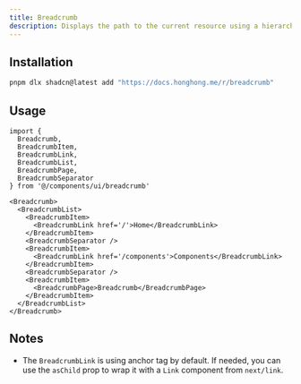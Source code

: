 ```yaml
---
title: Breadcrumb
description: Displays the path to the current resource using a hierarchy of links.
---
```


<ComponentPreview name='breadcrumb/breadcrumb' />

## Installation

```bash
pnpm dlx shadcn@latest add "https://docs.honghong.me/r/breadcrumb"
```

## Usage

```tsx
import {
  Breadcrumb,
  BreadcrumbItem,
  BreadcrumbLink,
  BreadcrumbList,
  BreadcrumbPage,
  BreadcrumbSeparator
} from '@/components/ui/breadcrumb'
```

```tsx
<Breadcrumb>
  <BreadcrumbList>
    <BreadcrumbItem>
      <BreadcrumbLink href='/'>Home</BreadcrumbLink>
    </BreadcrumbItem>
    <BreadcrumbSeparator />
    <BreadcrumbItem>
      <BreadcrumbLink href='/components'>Components</BreadcrumbLink>
    </BreadcrumbItem>
    <BreadcrumbSeparator />
    <BreadcrumbItem>
      <BreadcrumbPage>Breadcrumb</BreadcrumbPage>
    </BreadcrumbItem>
  </BreadcrumbList>
</Breadcrumb>
```

## Notes

- The `BreadcrumbLink` is using anchor tag by default. If needed, you can use the `asChild` prop to wrap it with a `Link` component from `next/link`.
